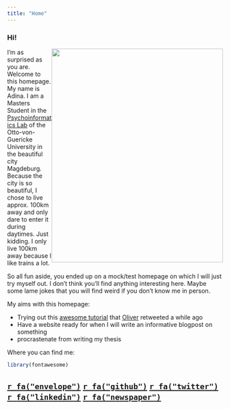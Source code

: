 ```yaml
---
title: "Home"
---
```

### Hi!

<img style="float: right;" src="img/me.jpg" width="400" height="500">

I'm as surprised as you are. Welcome to this homepage. My name is Adina.
I am a Masters Student in the [Psychoinformatics Lab](http://www.psychoinformatics.de) of the Otto-von-Guericke University in the beautiful city Magdeburg. Because the city is so beautiful, I chose to live approx. 100km away and only dare to enter it during daytimes. Just kidding. I only live 100km away because I like trains a lot.

So all fun aside, you ended up on a mock/test homepage on which I will just try myself out. I don't think you'll find anything interesting here. Maybe some lame jokes that you will find weird if you don't know me in person. 

My aims with this homepage:

* Trying out this [awesome tutorial](https://gupsych.github.io/acadweb/content.html) that [Oliver](https://olivercontier.com/) retweeted a while ago
* Have a website ready for when I will write an informative blogpost on something
* procrastenate from writing my thesis



Where you can find me:

```r
library(fontawesome)
```

## [`r fa("envelope")`](contact.html) [`r fa("github")`](http://github.com/AdinaWagner) [`r fa("twitter")`](https://twitter.com/AdinaKrik) [`r fa("linkedin")`](https://www.linkedin.com/in/adina-wagner-611379123/) [`r fa("newspaper")`](https://www.researchgate.net/profile/Adina_Wagner?ev=hdr_xprf)